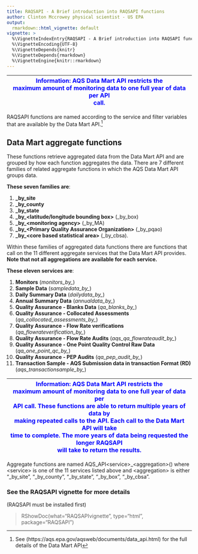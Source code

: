 ```yaml
---
title: RAQSAPI - A Brief introduction into RAQSAPI functions
author: Clinton Mccrowey physical scientist - US EPA
output:
  rmarkdown::html_vignette: default
vignette: >
  %\VignetteIndexEntry{RAQSAPI - A Brief introduction into RAQSAPI functions}
  %\VignetteEncoding{UTF-8}
  %\VignetteDepends{knitr}
  %\VignetteDepends{rmarkdown}
  %\VignetteEngine{knitr::rmarkdown}
---
```



| <span style="color:blue"> Information: AQS Data Mart API restricts the \
maximum amount of monitoring data to one full year of data per API \
call.</span> |
| -- |

RAQSAPI functions are named according to the service and filter variables that are
available by the Data Mart
API.^[See (https://aqs.epa.gov/aqsweb/documents/data_api.html) for the full 
details of the Data Mart API]

## Data Mart aggregate functions

These functions retrieve aggregated data from the Data Mart API and are grouped
by how each function aggregates the data. There are 7 different families of
related aggregate functions in which the AQS Data Mart API groups data.

**These seven families are**:

 1. **\_by_site**
 2. **\_by_county**
 3. **\_by_state**
 4. **\_by\_\<latitude/longitude bounding box\>** (_by_box)
 5. **\_by\_\<monitoring agency\>** (_by_MA)
 6. **\_by\_\<Primary Quality Assurance Organization\>** (_by_pqao)
 7. **\_by\_\<core based statistical area\>** (_by_cbsa).

Within these families of aggregated data functions there are functions that call
on the 11 different aggregate services that the Data Mart API provides.
**Note that not all aggregations are available for each service.**


**These eleven services are**:

 1. **Monitors** (*monitors_by_*) 
 2. **Sample Data** (*sampledata_by_*)
 3. **Daily Summary Data** (*dailydata_by_*) 
 4. **Annual Summary Data** (*annualdata_by_*) 
 5. **Quality Assurance - Blanks Data** (*qa_blanks_by_*) 
 6. **Quality Assurance - Collocated Assessments**
    (*qa_collocated_assessments_by_*)
 7. **Quality Assurance - Flow Rate verifications**
    (*qa_flowrateverification_by_*)
 8. **Quality Assurance - Flow Rate Audits** (*aqs_qa_flowrateaudit_by_*)
 9. **Quality Assurance - One Point Quality Control Raw Data**
    (*qa_one_point_qc_by_*)
 10. **Quality Assurance - PEP Audits** (*qa_pep_audit_by_*)
 11. **Transaction Sample - AQS Submission data in transaction Format (RD)**
     (*aqs_transactionsample_by_*)
     
| <span style="color:blue"> Information: AQS Data Mart API restricts the \
maximum amount of monitoring data to one full year of data per \
API call. These functions are able to return multiple years of data by \
making repeated calls to the API.  Each call to the Data Mart API will take \
time to complete. The more years of data being requested the longer RAQSAPI \
will take to return the results.</span> |
| -- |

Aggregate functions are named AQS_API\<service\>\_\<aggregation\>() where
\<service\> is one of the 11 services listed above and \<aggregation\> is
either "_by_site", "_by_county", "_by_state", "_by_box", "_by_cbsa".

### See the RAQSAPI vignette for more details
(RAQSAPI must be installed first)

> RShowDoc(what="RAQSAPIvignette", type="html", package="RAQSAPI")
